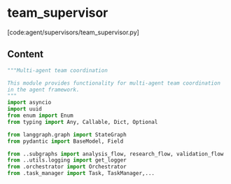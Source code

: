 # team_supervisor

[code:agent/supervisors/team_supervisor.py]

## Content

```python
"""Multi-agent team coordination

This module provides functionality for multi-agent team coordination
in the agent framework.
"""
import asyncio
import uuid
from enum import Enum
from typing import Any, Callable, Dict, Optional

from langgraph.graph import StateGraph
from pydantic import BaseModel, Field

from ..subgraphs import analysis_flow, research_flow, validation_flow
from ..utils.logging import get_logger
from .orchestrator import Orchestrator
from .task_manager import Task, TaskManager,...
```